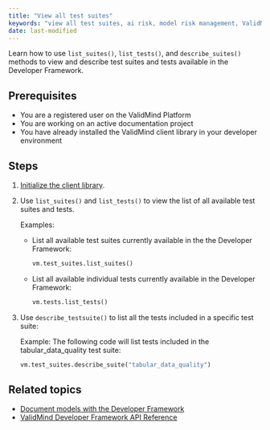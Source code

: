 ```yaml
---
title: "View all test suites"
keywords: "view all test suites, ai risk, model risk management, ValidMind"
date: last-modified
---
```

Learn how to use `list_suites()`, `list_tests()`, and `describe_suites()` methods to view and describe test suites and tests available in the Developer Framework. 

## Prerequisites

* You are a registered user on the ValidMind Platform
* You are working on an active documentation project
* You have already installed the ValidMind client library in your developer environment

## Steps

1. [Initialize the client library](install-and-initialize-developer-framework.qmd).

2. Use `list_suites()` and `list_tests()` to view the list of all available test suites and tests. 

   Examples: 

   - List all available test suites currently available in the the Developer Framework: 

      ```python
      vm.test_suites.list_suites()
      ```

   - List all available individual tests currently available in the Developer Framework: 

      ```python
      vm.tests.list_tests() 
      ```

3. Use `describe_testsuite()` to list all the tests included in a specific test suite: 

   Example: The following code will list tests included in the tabular_data_quality test suite: 

   ```python
   vm.test_suites.describe_suite("tabular_data_quality") 
   ```

<!---
## Troubleshooting

[Include any common issues or errors that may arise during the task and how to resolve them.]
--->

## Related topics

* [Document models with the Developer Framework](document-models-with-framework.qmd)
* [ValidMind Developer Framework API Reference](reference.qmd)

